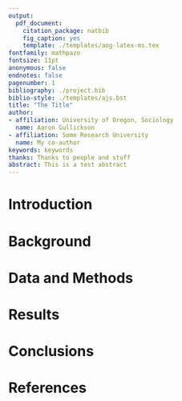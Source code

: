 ```yaml
---
output:
  pdf_document:
    citation_package: natbib
    fig_caption: yes
    template: ./templates/aog-latex-ms.tex
fontfamily: mathpazo
fontsize: 11pt
anonymous: false
endnotes: false
pagenumber: 1
bibliography: ./project.bib
biblio-style: ./templates/ajs.bst
title: "The Title"
author:
- affiliation: University of Oregon, Sociology
  name: Aaron Gullickson
- affiliation: Some Research University
  name: My co-author
keywords: keywords
thanks: Thanks to people and stuff
abstract: This is a test abstract
---
```


# Introduction

# Background

# Data and Methods

# Results

# Conclusions

# References